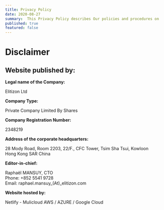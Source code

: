 ```yaml
---
title: Privacy Policy
date: 2020-08-27
summary:  This Privacy Policy describes Our policies and procedures on the collection, use and disclosure of Your information.
published: true
featured: false
---
```



Disclaimer
==========

Website published by:
---------------------

**Legal name of the Company:**

Elitizon Ltd

**Company Type:**

Private Company Limited By Shares

**Company Registration Number:**

2348219

**Address of the corporate headquarters:**

28 Mody Road, Room 2203, 22/F., CFC Tower, Tsim Sha Tsui, Kowloon Hong Kong SAR China

**Editor-in-chief:**

Raphaël MANSUY, CTO  
Phone: +852 5541 9728  
Email: raphael.mansuy\_(At)\_elitizon.com

**Website hosted by:**

Netlify - Mulicloud AWS / AZURE / Google Cloud